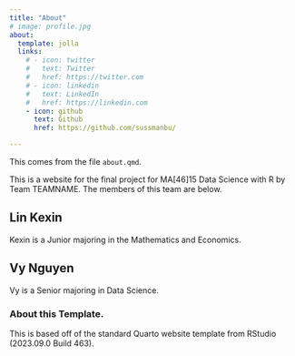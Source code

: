```yaml
---
title: "About"
# image: profile.jpg
about:
  template: jolla
  links:
    # - icon: twitter
    #   text: Twitter
    #   href: https://twitter.com
    # - icon: linkedin
    #   text: LinkedIn
    #   href: https://linkedin.com
    - icon: github
      text: Github
      href: https://github.com/sussmanbu/

---
```



This comes from the file `about.qmd`.

This is a website for the final project for MA[46]15 Data Science with R by Team TEAMNAME.
The members of this team are below.

## Lin Kexin

Kexin is a Junior majoring in the Mathematics and Economics.

## Vy Nguyen

Vy is a Senior majoring in Data Science.

<!-- Please leave in the information below -->

### About this Template.

This is based off of the standard Quarto website template from RStudio (2023.09.0 Build 463).
